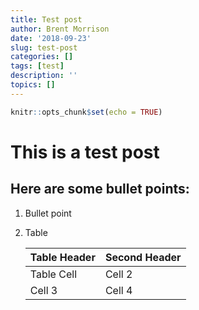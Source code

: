```yaml
---
title: Test post
author: Brent Morrison
date: '2018-09-23'
slug: test-post
categories: []
tags: [test]
description: ''
topics: []
---
```


```r
knitr::opts_chunk$set(echo = TRUE)
```

# This is a test post

## Here are some bullet points:  
  
1. Bullet point 

2.  Table

    Table Header    |   Second Header
    -------------   |   -------------
    Table Cell      |   Cell 2
    Cell 3          |   Cell 4 

